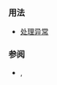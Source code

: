 {{cpp/keyword/title|{{tt|catch}}}}
{{cpp/keyword/navbar}}

===用法===
* [[cpp/language/catch|处理异常]]

===参阅===
* {{rlpt|try}}, {{rlpt|throw}} {{petty|({{tt|throw}} 表达式)}}

{{langlinks|de|en|es|fr|it|ja|pt|ru}}